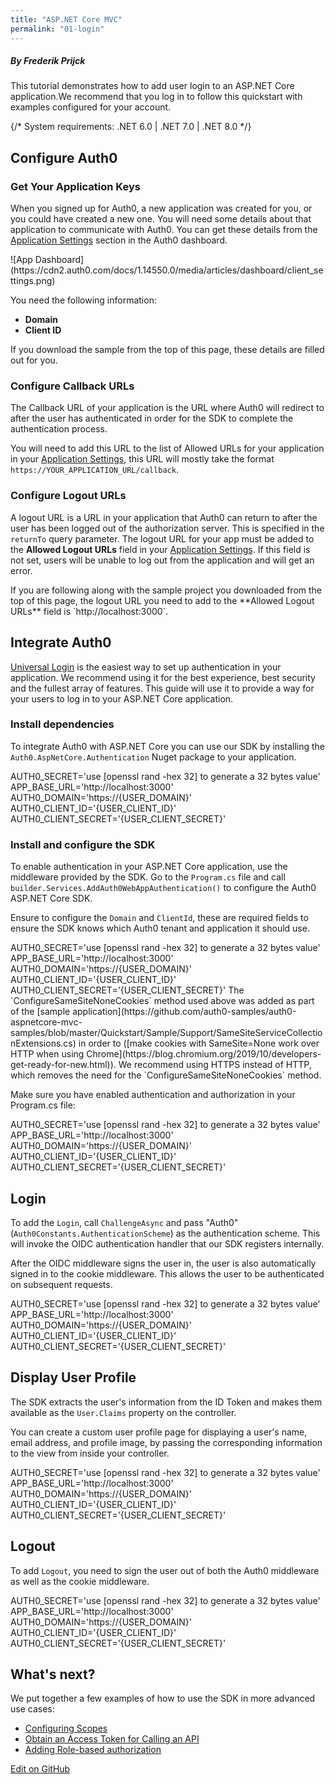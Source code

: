 ```yaml
---
title: "ASP.NET Core MVC"
permalink: "01-login"
---
```


##### By Frederik Prijck

This tutorial demonstrates how to add user login to an ASP.NET Core application.We recommend that you log in to follow this quickstart with examples configured for your account.

{/* <Card title="View on Github" href="https://github.com/auth0-samples/auth0-aspnetcore-mvc-samples/tree/master/Quickstart/Sample" icon="github">
System requirements: .NET 6.0 | .NET 7.0 | .NET 8.0
</Card> */}
## Configure Auth0

### Get Your Application Keys

When you signed up for Auth0, a new application was created for you, or you could have created a new one. You will need some details about that application to communicate with Auth0. You can get these details from the [Application Settings](https://manage.auth0.com/#/applications) section in the Auth0 dashboard.

<Frame>![App Dashboard](https://cdn2.auth0.com/docs/1.14550.0/media/articles/dashboard/client_settings.png)</Frame>

You need the following information:

* **Domain**
* **Client ID**

<Info>
If you download the sample from the top of this page, these details are filled out for you.
</Info>

### Configure Callback URLs

The Callback URL of your application is the URL where Auth0 will redirect to after the user has authenticated in order for the SDK to complete the authentication process.

You will need to add this URL to the list of Allowed URLs for your application in your [Application Settings](https://manage.auth0.com/#/applications), this URL will mostly take the format `https://YOUR_APPLICATION_URL/callback`.

### Configure Logout URLs

A logout URL is a URL in your application that Auth0 can return to after the user has been logged out of the authorization server. This is specified in the `returnTo` query parameter. The logout URL for your app must be added to the **Allowed Logout URLs** field in your [Application Settings](https://manage.auth0.com/#/applications). If this field is not set, users will be unable to log out from the application and will get an error.

<Info>
If you are following along with the sample project you downloaded from the top of this page, the logout URL you need to add to the **Allowed Logout URLs** field is `http://localhost:3000`.
</Info>

## Integrate Auth0

[Universal Login](/authenticate/login/auth0-universal-login) is the easiest way to set up authentication in your application. We recommend using it for the best experience, best security and the fullest array of features. This guide will use it to provide a way for your users to log in to your ASP.NET Core application.

### Install dependencies

To integrate Auth0 with ASP.NET Core you can use our SDK by installing the `Auth0.AspNetCore.Authentication` Nuget package to your application.

<AuthCodeBlock icon="file-code" language="bash" lines="true">
AUTH0_SECRET='use [openssl rand -hex 32] to generate a 32 bytes value'
APP_BASE_URL='http://localhost:3000'
AUTH0_DOMAIN='https://{USER_DOMAIN}'
AUTH0_CLIENT_ID='{USER_CLIENT_ID}'
AUTH0_CLIENT_SECRET='{USER_CLIENT_SECRET}'
</AuthCodeBlock>






### Install and configure the SDK

To enable authentication in your ASP.NET Core application, use the middleware provided by the SDK. Go to the `Program.cs` file and call `builder.Services.AddAuth0WebAppAuthentication()` to configure the Auth0 ASP.NET Core SDK.

Ensure to configure the `Domain` and `ClientId`, these are required fields to ensure the SDK knows which Auth0 tenant and application it should use.

<AuthCodeBlock icon="file-code" language="cs" lines="true">
AUTH0_SECRET='use [openssl rand -hex 32] to generate a 32 bytes value'
APP_BASE_URL='http://localhost:3000'
AUTH0_DOMAIN='https://{USER_DOMAIN}'
AUTH0_CLIENT_ID='{USER_CLIENT_ID}'
AUTH0_CLIENT_SECRET='{USER_CLIENT_SECRET}'
</AuthCodeBlock>





<Info>
The `ConfigureSameSiteNoneCookies` method used above was added as part of the [sample application](https://github.com/auth0-samples/auth0-aspnetcore-mvc-samples/blob/master/Quickstart/Sample/Support/SameSiteServiceCollectionExtensions.cs) in order to ([make cookies with SameSite=None work over HTTP when using Chrome](https://blog.chromium.org/2019/10/developers-get-ready-for-new.html)). We recommend using HTTPS instead of HTTP, which removes the need for the `ConfigureSameSiteNoneCookies` method.
</Info>

Make sure you have enabled authentication and authorization in your Program.cs file:

<AuthCodeBlock icon="file-code" language="cs" lines="true">
AUTH0_SECRET='use [openssl rand -hex 32] to generate a 32 bytes value'
APP_BASE_URL='http://localhost:3000'
AUTH0_DOMAIN='https://{USER_DOMAIN}'
AUTH0_CLIENT_ID='{USER_CLIENT_ID}'
AUTH0_CLIENT_SECRET='{USER_CLIENT_SECRET}'
</AuthCodeBlock>






## Login

To add the `Login`, call `ChallengeAsync` and pass "Auth0" (`Auth0Constants.AuthenticationScheme`) as the authentication scheme. This will invoke the OIDC authentication handler that our SDK registers internally.

After the OIDC middleware signs the user in, the user is also automatically signed in to the cookie middleware. This allows the user to be authenticated on subsequent requests.

<AuthCodeBlock icon="file-code" language="cs" lines="true">
AUTH0_SECRET='use [openssl rand -hex 32] to generate a 32 bytes value'
APP_BASE_URL='http://localhost:3000'
AUTH0_DOMAIN='https://{USER_DOMAIN}'
AUTH0_CLIENT_ID='{USER_CLIENT_ID}'
AUTH0_CLIENT_SECRET='{USER_CLIENT_SECRET}'
</AuthCodeBlock>






## Display User Profile

The SDK extracts the user's information from the ID Token and makes them available as the `User.Claims` property on the controller.

You can create a custom user profile page for displaying a user's name, email address, and profile image, by passing the corresponding information to the view from inside your controller.

<AuthCodeBlock icon="file-code" language="cs" lines="true">
AUTH0_SECRET='use [openssl rand -hex 32] to generate a 32 bytes value'
APP_BASE_URL='http://localhost:3000'
AUTH0_DOMAIN='https://{USER_DOMAIN}'
AUTH0_CLIENT_ID='{USER_CLIENT_ID}'
AUTH0_CLIENT_SECRET='{USER_CLIENT_SECRET}'
</AuthCodeBlock>






## Logout

To add `Logout`, you need to sign the user out of both the Auth0 middleware as well as the cookie middleware.

<AuthCodeBlock icon="file-code" language="cs" lines="true">
AUTH0_SECRET='use [openssl rand -hex 32] to generate a 32 bytes value'
APP_BASE_URL='http://localhost:3000'
AUTH0_DOMAIN='https://{USER_DOMAIN}'
AUTH0_CLIENT_ID='{USER_CLIENT_ID}'
AUTH0_CLIENT_SECRET='{USER_CLIENT_SECRET}'
</AuthCodeBlock>






## What's next?

We put together a few examples of how to use the SDK in more advanced use cases:

* [Configuring Scopes](https://github.com/auth0/auth0-aspnetcore-authentication/blob/main/EXAMPLES.md#scopes)
* [Obtain an Access Token for Calling an API](https://github.com/auth0/auth0-aspnetcore-authentication/blob/main/EXAMPLES.md#calling-an-api)
* [Adding Role-based authorization](https://github.com/auth0/auth0-aspnetcore-authentication/blob/main/EXAMPLES.md#roles)



[Edit on GitHub](https://github.com/auth0/docs/edit/master/articles/quickstart/webapp/aspnet-core/01-login.md)